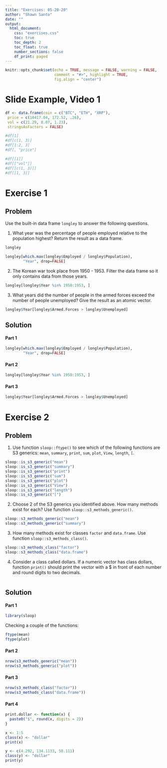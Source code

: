 ```yaml
---
title: "Exercises: 05-20-20"
author: "Shawn Santo"
date: ""
output: 
  html_document:
    css: "exercises.css"
    toc: true
    toc_depth: 2
    toc_float: true
    number_sections: false
    df_print: paged
---
```


```r
knitr::opts_chunk$set(echo = TRUE, message = FALSE, warning = FALSE,
                      comment = "#>", highlight = TRUE,
                      fig.align = "center")
```

# Slide Example, Video 1
```r
df <- data.frame(coin = c("BTC", "ETH", "XRP"),
 price = c(10417.04, 172.52, .26),
 vol = c(21.29, 8.07, 1.23),
 stringsAsFactors = FALSE)

#df[1]
#df[c(1, 3)]
#df[1:2, 3]
#df[, "price"]

#df[[1]]
#df[["vol"]]
#df[[c(1, 3)]]
#df[[1, 3]]
```


# Exercise 1 {.tabset .tabset-fade .tabset-pills}

## Problem

Use the built-in data frame `longley` to answer the following questions.

1. What year was the percentage of people employed relative to the population
   highest? Return the result as a data frame.
   
```r
longley

longley[which.max(longley$Employed / longley$Population), 
        "Year", drop=FALSE]
```

   
2. The Korean war took place from 1950 - 1953. Filter the data frame so it only
   contains data from those years.
  
  
```r
longley[longley$Year %in% 1950:1953, ]

```

3. What years did the number of people in the armed forces exceed the number
   of people unemployed? Give the result as an atomic vector.

```r
longley$Year[longley$Armed.Forces > longley$Unemployed]
```

## Solution

#### Part 1

```r
longley[which.max(longley$Employed / longley$Population), 
        "Year", drop=FALSE]
```

#### Part 2

```r
longley[longley$Year %in% 1950:1953, ]
```

#### Part 3

```r
longley$Year[longley$Armed.Forces > longley$Unemployed]
```

# Exercise 2 {.tabset .tabset-fade .tabset-pills}

## Problem

1. Use function `sloop::ftype()` to see which of the following functions are
   S3 generics: `mean`, `summary`, `print`, `sum`, `plot`, `View`, `length`, 
   `[`.
```r
sloop::is_s3_generic("mean")
sloop::is_s3_generic("summary")
sloop::is_s3_generic("print")
sloop::is_s3_generic("sum")
sloop::is_s3_generic("plot")
sloop::is_s3_generic("View")
sloop::is_s3_generic("length")
sloop::is_s3_generic("[")

```



2. Choose 2 of the S3 generics you identified above. How many methods exist for
   each? Use function `sloop::s3_methods_generic()`.
   
```r
sloop::s3_methods_generic("mean")
sloop::s3_methods_generic("summary")
```   
3. How many methods exist for classes `factor` and `data.frame`. 
   Use function `sloop::s3_methods_class()`.
 
 
```r
sloop::s3_methods_class("factor")
sloop::s3_methods_class("data.frame")
```

4. Consider a class called dollars. If a numeric vector has class dollars,
   function `print()` should print the vector with a $ in front of each number
   and round digits to two decimals.
   
   
```r

```

## Solution

#### Part 1

```r
library(sloop)
```

Checking a couple of the functions:

```r
ftype(mean)
ftype(plot)
```

#### Part 2

```r
nrow(s3_methods_generic("mean"))
nrow(s3_methods_generic("plot"))
```

#### Part 3

```r
nrow(s3_methods_class("factor"))
nrow(s3_methods_class("data.frame"))
```

#### Part 4

```r
print.dollar <- function(x) {
  paste0("$", round(x, digits = 2))
}
```

```r
x <- 1:5
class(x) <- "dollar"
print(x)
```

```r
y <- c(4.292, 134.1133, 50.111)
class(y) <- "dollar"
print(y)
```